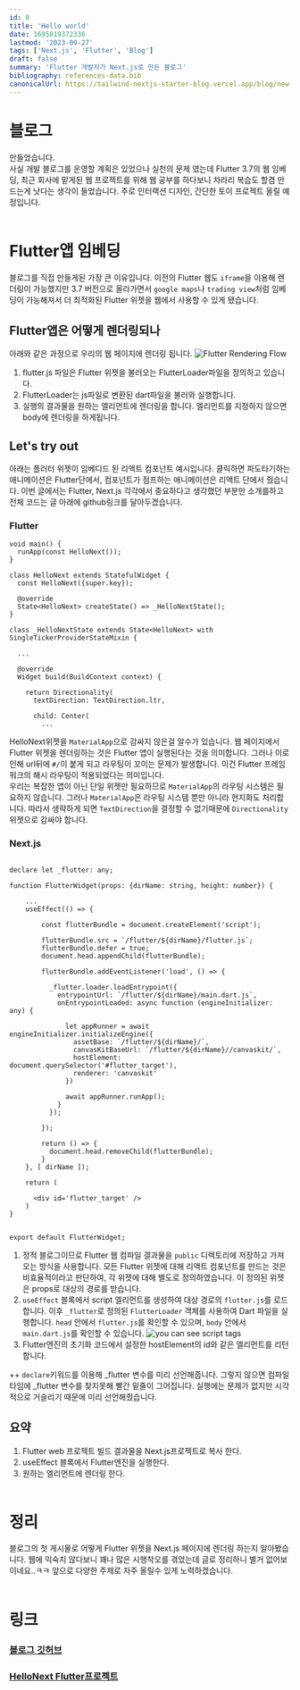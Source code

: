 ```yaml
---
id: 0
title: 'Hello world'
date: 1695819372336
lastmod: '2023-09-27'
tags: ['Next.js', 'Flutter', 'Blog']
draft: false
summary: 'Flutter 개발자가 Next.js로 만든 블로그'
bibliography: references-data.bib
canonicalUrl: https://tailwind-nextjs-starter-blog.vercel.app/blog/new-features-in-v1/
---
```




# 블로그
만들었습니다.<br/>
사실 개발 블로그를 운영할 계획은 있었으나 실천의 문제 였는데 Flutter 3.7의 웹 임베딩, 최근 회사에 맡게된 웹 프로젝트를 위해 웹 공부를 하다보니 차라리 복습도 할겸 만드는게 낫다는 생각이 들었습니다.
주로 인터랙션 디자인, 간단한 토이 프로젝트 올릴 예정입니다.
<br/><br/>
# Flutter앱 임베딩
블로그를 직접 만들게된 가장 큰 이유입니다. 이전의 Flutter 웹도 `iframe`을 이용해 렌더링이 가능했지만 3.7 버전으로 올라가면서 `google maps`나 `trading view`처럼 임베딩이 가능해져서
더 최적화된 Flutter 위젯을 웹에서 사용할 수 있게 됐습니다.<br/>

## Flutter앱은 어떻게 렌더링되나
아래와 같은 과정으로 우리의 웹 페이지에 렌더링 됩니다.
![Flutter Rendering Flow](/images/0/flow.png)
1. flutter.js 파일은 Flutter 위젯을 불러오는 FlutterLoader파일을 정의하고 있습니다.
2. FlutterLoader는 js파일로 변환된 dart파일을 불러와 실행합니다.
3. 실행의 결과물을 원하는 엘리먼트에 렌더링을 합니다. 엘리먼트를 지정하지 않으면 body에 렌더링을 하게됩니다.

## Let's try out
아래는 플러터 위젯이 임베디드 된 리액트 컴포넌트 예시입니다.
<FlutterWidget dirName='HelloNext' height={120}/>
클릭하면 파도타기하는 애니메이션은 Flutter단에서, 컴포넌트가 점프하는 애니메이션은 리액트 단에서 줬습니다. 이번 글에서는 Flutter, Next.js 각각에서 중요하다고 생각했던 부분만 소개를하고
전체 코드는 글 아래에 github링크를 달아두겠습니다.

### Flutter
```
void main() {
  runApp(const HelloNext());
}

class HelloNext extends StatefulWidget {
  const HelloNext({super.key});

  @override
  State<HelloNext> createState() => _HelloNextState();
}

class _HelloNextState extends State<HelloNext> with SingleTickerProviderStateMixin {

  ...

  @override
  Widget build(BuildContext context) {

    return Directionality(
      textDirection: TextDirection.ltr,

      child: Center(
        ...
```
HelloNext위젯을 `MaterialApp`으로 감싸지 않은걸 알수가 있습니다.
웹 페이지에서 Flutter 위젯을 렌더링하는 것은 Flutter 앱이 실행된다는 것을 의미합니다. 그러나 이로인해 url뒤에 `#/`이 붙게 되고 라우팅이 꼬이는 문제가 발생합니다. 이건 Flutter 프레임워크의 해시 라우팅이 적용되었다는 의미입니다.<br/>
우리는 복잡한 앱이 아닌 단일 위젯만 필요하므로 `MaterialApp`의 라우팅 시스템은 필요하지 않습니다. 그러나 `MaterialApp`은 라우팅 시스템 뿐만 아니라 현지화도 처리합니다. 따라서 생략하게 되면 `TextDirection`을 결정할 수 없기때문에 `Directionality`위젯으로 감싸야 합니다.

### Next.js


```

declare let _flutter: any;

function FlutterWidget(props: {dirName: string, height: number}) {

    ...
    useEffect(() => {
    
        const flutterBundle = document.createElement('script');

        flutterBundle.src = `/flutter/${dirName}/flutter.js`;
        flutterBundle.defer = true;
        document.head.appendChild(flutterBundle);
        
        flutterBundle.addEventListener('load', () => {
  
          _flutter.loader.loadEntrypoint({
            entrypointUrl: `/flutter/${dirName}/main.dart.js`,
            onEntrypointLoaded: async function (engineInitializer: any) {

              let appRunner = await engineInitializer.initializeEngine({
                assetBase: `/flutter/${dirName}/`,
                canvasKitBaseUrl: `/flutter/${dirName}//canvaskit/`,
                hostElement: document.querySelector('#flutter_target'),
                renderer: 'canvaskit'
              })
              
              await appRunner.runApp();
            }
          });
  
        });
  
        return () => {
          document.head.removeChild(flutterBundle);
        }
    }, [ dirName ]);

    return (

      <div id='flutter_target' />
    )
}


export default FlutterWidget;
```

1. 정적 블로그이므로 Flutter 웹 컴파일 결과물을 `public` 디렉토리에 저장하고 가져오는 방식을 사용합니다. 모든 Flutter 위젯에 대해 리액트 컴포넌트를 만드는 것은 비효율적이라고 판단하여, 각 위젯에 대해 별도로 정의하였습니다. 이 정의된 위젯은 props로 대상의 경로를 받습니다.
2. `useEffect` 블록에서 script 엘리먼트를 생성하여 대상 경로의 `flutter.js`를 로드합니다. 이후 `_flutter`로 정의된 `FlutterLoader` 객체를 사용하여 Dart 파일을 실행합니다. `head` 안에서 `flutter.js`를 확인할 수 있으며, `body` 안에서 `main.dart.js`를 확인할 수 있습니다.
![you can see script tags](/images/0/html.png)
3. Flutter엔진의 초기화 코드에서 설정한 hostElement의 id와 같은 엘리먼트를 리턴합니다.

++ `declare`키워드를 이용해 _flutter 변수를 미리 선언해줍니다. 그렇지 않으면 컴파일 타임에 _flutter 변수를 찾지못해 빨간 밑줄이 그어집니다. 실행에는 문제가 없지만 시각적으로 거슬리기 때문에 미리 선언해줬습니다.

## 요약
1. Flutter web 프로젝트 빌드 결과물을 Next.js프로젝트로 복사 한다.
2. useEffect 블록에서 Flutter엔진을 실행한다.
3. 원하는 엘리먼트에 렌더링 한다.
<br/><br/>

# 정리
블로그의 첫 게시물로 어떻게 Flutter 위젯을 Next.js 페이지에 렌더링 하는지 알아봤습니다. 웹에 익숙치 않다보니 꽤나 많은 시행착오를 겪었는데 글로 정리하니 별거 없어보이네요..ㅋㅋ
앞으로 다양한 주제로 자주 올릴수 있게 노력하겠습니다.
<br/><br/>

# 링크
### [블로그 깃허브](https://github.com/shawn-flunge/blog/tree/main/next)
### [HelloNext Flutter프로젝트](https://github.com/shawn-flunge/blog_examples/blob/main/hello_next/main.dart)